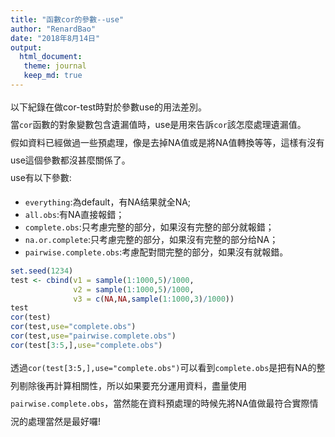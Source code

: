 ```yaml
---
title: "函數cor的參數--use"
author: "RenardBao"
date: "2018年8月14日"
output: 
  html_document:
   theme: journal
   keep_md: true
---
```

<style> p{line-height: 2em;}</style>
以下紀錄在做cor-test時對於參數use的用法差別。  
當`cor`函數的對象變數包含遺漏值時，use是用來告訴`cor`該怎麼處理遺漏值。  
假如資料已經做過一些預處理，像是去掉NA值或是將NA值轉換等等，這樣有沒有use這個參數都沒甚麼關係了。  
use有以下參數:

* `everything`:為default，有NA结果就全NA;
* `all.obs`:有NA直接報錯； 
* `complete.obs`:只考慮完整的部分，如果沒有完整的部分就報錯；
* `na.or.complete`:只考慮完整的部分，如果沒有完整的部分给NA；
* `pairwise.complete.obs`:考慮配對間完整的部分，如果沒有就報錯。

```r
set.seed(1234)
test <- cbind(v1 = sample(1:1000,5)/1000,
              v2 = sample(1:1000,5)/1000,
              v3 = c(NA,NA,sample(1:1000,3)/1000))
test
cor(test)
cor(test,use="complete.obs")
cor(test,use="pairwise.complete.obs")
cor(test[3:5,],use="complete.obs")

```

透過`cor(test[3:5,],use="complete.obs")`可以看到`complete.obs`是把有NA的整列剔除後再計算相關性，所以如果要充分運用資料，盡量使用`pairwise.complete.obs`，當然能在資料預處理的時候先將NA值做最符合實際情況的處理當然是最好囉!